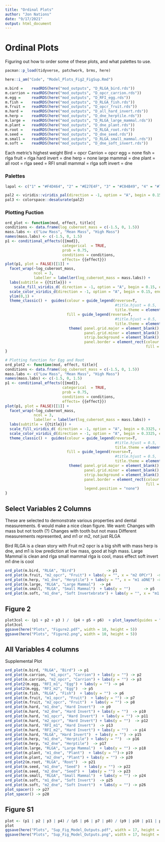 ```yaml
---
title: "Ordinal Plots"
author: "Jon Nations"
date: "9/17/2021"
output: html_document
---
```

# Ordinal Plots
Figuring out how to order some of these plots, and what palettes to use. 

```r
pacman::p_load(tidyverse, patchwork, brms, here)

here::i_am("Code", "Model_Plots_Fig2_FigSup.Rmd")

```

```r
m.bird =    readRDS(here("mod_outputs", "D_RLGA_bird.rds"))
m.carrion = readRDS(here("mod_outputs", "D_opcr_carrion.rds"))
m.egg =     readRDS(here("mod_outputs", "D_RFI_egg.rds"))
m.fish =    readRDS(here("mod_outputs", "D_RLGA_fish.rds"))
m.fruit =   readRDS(here("mod_outputs", "D_opcr_fruit.rds"))
m.hard =    readRDS(here("mod_outputs", "D_all_hard_invert.rds"))
m.herp =    readRDS(here("mod_outputs", "D_dne_herptile.rds"))
m.large =   readRDS(here("mod_outputs", "D_RLGA_large_mammal.rds"))
m.plant =   readRDS(here("mod_outputs", "D_dne_plant.rds"))
m.root =    readRDS(here("mod_outputs", "D_RLGA_root.rds"))
m.seed =    readRDS(here("mod_outputs", "D_dne_seed.rds"))
m.small =   readRDS(here("mod_outputs", "D_RLGA_small_mammal.rds"))
m.soft =    readRDS(here("mod_outputs", "D_dne_soft_invert.rds"))
```

Each metric's highest weight
Bird =         opcr
Carrion =      opcr
egg =          none
fish =         rlga
fruit =        rlga
hard invert =  dne
herp =         none
large mammal = dne
plant =        all
root =         rlga
seed =         RFI
small mammal = rlga
soft invert =  dne

### Palettes
```r
lapal <- c("1" = "#F4D464", "2" = "#E27E4F", "3" = "#C04B49", "4" = "#753830")

pal2 <- viridis::viridis_pal(direction = -1, option = "A", begin = 0.15, end = 0.88)(4)
pal3 <- colorspace::desaturate(pal2)

```

### Plotting Fuction

```r
ord_plot <- function(mod, effect, title){
conditions <- data.frame(log_cuberoot_mass = c(-1.5, 0, 1.5))
mass.labs <- c("Low Mass", "Mean Mass", "High Mass")
names(mass.labs) <- c(-1.5, 0, 1.5)
p1 <- conditional_effects({{mod}}, 
                          categorical  = TRUE, 
                          prob = 0.75, 
                          conditions = conditions, 
                          effects= {{effect}})
plot(p1, plot = FALSE)[[1]] + 
  facet_wrap(~log_cuberoot_mass, 
             ncol = 3,
             labeller = labeller(log_cuberoot_mass = mass.labs)) + 
  labs(subtitle = {{title}}) +
    scale_fill_viridis_d( direction = -1, option = "A", begin = 0.15, end = 0.88, name = "Dietary\nImportance") +
  scale_color_viridis_d(direction = -1, option = "A", begin = 0.15, end = 0.88, name = "Dietary\nImportance") +
  ylim(0,1) +
  theme_classic() +  guides(colour = guide_legend(reverse=T,
                                                  #title.hjust = 0.5,
                                                  title.theme = element_text(size = 8)),
                            fill = guide_legend(reverse=T,
                                                  #title.hjust = 0.5,
                                                  title.theme = element_text(size = 8))) + 
                             theme( panel.grid.major = element_blank(), 
                                    panel.grid.minor = element_blank(),
                                    strip.background = element_blank(),
                                    panel.border = element_rect(colour = "black", 
                                                                fill = NA))
}

# Plotting function for Egg and Root
ord_plot2 <- function(mod, effect, title){
conditions <- data.frame(log_cuberoot_mass = c(-1.5, 0, 1.5))
mass.labs <- c("Low Mass", "Mean Mass", "High Mass")
names(mass.labs) <- c(-1.5, 0, 1.5)
p1 <- conditional_effects({{mod}}, 
                          categorical  = TRUE, 
                          prob = 0.75, 
                          conditions = conditions, 
                          effects= {{effect}})
plot(p1, plot = FALSE)[[1]] + 
  facet_wrap(~log_cuberoot_mass, 
             ncol = 3,
             labeller = labeller(log_cuberoot_mass = mass.labs)) + 
  labs(subtitle = {{title}}) +
  scale_fill_viridis_d( direction = -1, option = "A", begin = 0.3325, end = 0.88, name = "Dietary\nImportance") +
  scale_color_viridis_d(direction = -1, option = "A", begin = 0.3325, end = 0.88, name = "Dietary\nImportance") +
  theme_classic() +  guides(colour = guide_legend(reverse=T,
                                                  #title.hjust = 0.5,
                                                  title.theme = element_text(size = 8)),
                            fill = guide_legend(reverse=T,
                                                  #title.hjust = 0.5,
                                                  title.theme = element_text(size = 8))) + 
                             theme( panel.grid.major = element_blank(), 
                                    panel.grid.minor = element_blank(),
                                    strip.background = element_blank(),
                                    panel.border = element_rect(colour = "black", 
                                                                fill = NA),
                                    legend.position = "none")
}
```

## Select Variables 2 Columns
These are selected to demonstrate various properties and dental measurements. 6 would make a nice clean figure.
We want:
Changes with mass but not tooth (?)
Changes with tooth but not mass
Different measurements represented, and m1 or m2, not just RLGA

Bird RLGA is a clean story with
Fruit m2 opcr is a big shift with mass
herp is dne, and m1 is low prediction at low mass, good at high mass.
Large Mammal is clean and rlga
small mammal rlga is cool, mass effect
soft invert m1 dne is cool
```r
ord_plot(m.bird, "RLGA", "Bird")              -> p1
ord_plot(m.fruit, "m2_opcr", "Fruit") + labs(y = "", x = "m2 OPCr")  -> p2
ord_plot(m.herp, "m1_dne", "Herptile") + labs(y = "", x = "m1 aDNE") -> p3
ord_plot(m.large, "RLGA", "Large Mammal")  -> p4
ord_plot(m.small, "RLGA", "Small Mammal")  + labs(y = "")      -> p5
ord_plot(m.soft, "m1_dne", "Soft Invertebrate") + labs(y = "", x = "m1 aDNE") -> p6

```

## Figure 2

```r
plot3col <- (p1 + p2 + p3 ) /  (p4 + p5 + p6)  + plot_layout(guides = "collect")  + plot_annotation(tag_levels = 'A')
plot3col
ggsave(here("Plots", "Figure2.pdf", width = 10, height = 5))
ggsave(here("Plots", "Figure2.png", width = 10, height = 5))
```


## All Variables 4 columns

Supplemental Plot
```r
ord_plot(m.bird, "RLGA", "Bird") -> p1
ord_plot(m.carrion, "m1_opcr", "Carrion") + labs(y = "") -> p2
ord_plot(m.carrion, "m2_opcr", "Carrion") + labs(y = "") -> p3
ord_plot2(m.egg, "RFI_m1", "Egg") + labs(y = "") -> p4
ord_plot2(m.egg, "RFI_m2", "Egg")  -> p5
ord_plot(m.fish, "RLGA", "Fish")  + labs(y = "") -> p6
ord_plot(m.fruit, "m1_opcr", "Fruit")  + labs(y = "") -> p7
ord_plot(m.fruit, "m2_opcr", "Fruit")  + labs(y = "") -> p8
ord_plot(m.hard, "m1_dne", "Hard Invert")  -> p9
ord_plot(m.hard, "m2_dne", "Hard Invert") + labs(y = "")  -> p10
ord_plot(m.hard, "m1_opcr", "Hard Invert")  + labs(y = "") -> p11
ord_plot(m.hard, "m2_opcr", "Hard Invert") + labs(y = "")  -> p12
ord_plot(m.hard, "RFI_m1", "Hard Invert")  -> p13
ord_plot(m.hard, "RFI_m2", "Hard Invert") + labs(y = "")  -> p14
ord_plot(m.hard, "RLGA", "Hard Invert")  + labs(y = "") -> p15
ord_plot(m.herp, "m1_dne", "Herptile") + labs(y = "")  -> p16
ord_plot(m.herp, "m2_dne", "Herptile")  -> p17
ord_plot(m.large, "RLGA", "Large Mammal")  + labs(y = "") -> p18
ord_plot(m.plant, "m1_dne", "Plant")  + labs(y = "")-> p19
ord_plot(m.plant, "m2_dne", "Plant") + labs(y = "") -> p20
ord_plot2(m.root, "RLGA", "Root")  -> p21
ord_plot(m.seed, "m1_dne", "Seed")  + labs(y = "") -> p22
ord_plot(m.seed, "m2_dne", "Seed") +  labs(y = "") -> p23
ord_plot(m.small, "RLGA", "Small Mammal")  + labs(y = "") -> p24
ord_plot(m.soft, "m1_dne", "Soft Invert")  -> p25
ord_plot(m.soft, "m2_dne", "Soft Invert")  + labs(y = "") -> p26
plot_spacer() -> p27
plot_spacer() -> p28
```

## Figure S1

```r

plot <- (p1 | p2 | p3 | p4) / (p5 | p6 | p7 | p8) / (p9 | p10 | p11 | p12)  / (p13 | p14 | p15 | p16) / (p17 | p18 | p19 | p20) / (p21 | p22 | p23 | p24) / (p25 | p26 | p27 | p28) + plot_layout(guides = "collect")  + plot_annotation(tag_levels = 'A')
plot
ggsave(here("Plots", "Sup_Fig_Model_Outputs.pdf", width = 17, height = 20))
ggsave(here("Plots", "Sup_Fig_Model_Outputs.png", width = 17, height = 20))
```


